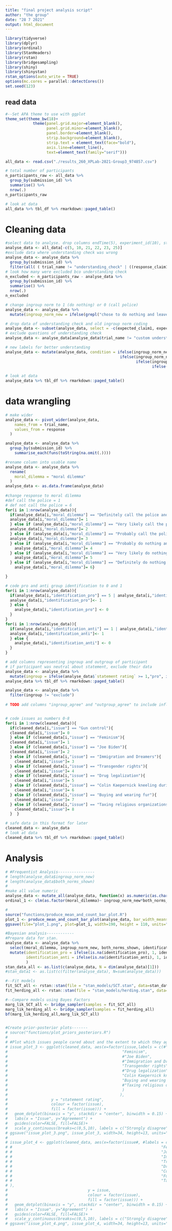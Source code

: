 ```yaml
---
title: "final project analysis script"
author: "the group"
date: "28 7 2021"
output: html_document
---
```


```r
library(tidyverse)
library(dplyr)
library(ordinal)
library(StanHeaders)
library(rstan)
library(bridgesampling)
library(shiny)
library(shinystan)
rstan_options(auto_write = TRUE)
options(mc.cores = parallel::detectCores())
set.seed(123)


```

## read data
```r
#--Set APA theme to use with ggplot
theme_set(theme_bw(18)+
            theme(panel.grid.major=element_blank(),
                  panel.grid.minor=element_blank(),
                  panel.border=element_blank(),
                  strip.background=element_blank(),
                  strip.text = element_text(face="bold"),
                  axis.line=element_line(),
                  text=element_text(family="serif")))

all_data <- read.csv("./results_260_XPLab-2021-Group3_974857.csv")

# total number of participants
n_participants_raw <- all_data %>% 
  group_by(submission_id) %>% 
  summarise() %>% 
  nrow(.)  
n_participants_raw

# look at data
all_data %>% tbl_df %>% rmarkdown::paged_table()
```
# Cleaning data
```r
#select data to analyse. drop columns endTime(5), experiment_id(10), startDate(21), startTime(22), timeSpent(23), trial_number(25)
analyse_data <- all_data[-c(5, 10, 21, 22, 23, 25)]
#exclude data where understanding check was wrong
analyse_data <- analyse_data %>% 
  group_by(submission_id) %>% 
  filter(all( ( trial_name != "understanding_check" | ((response_claim1 == "correct" &  response_claim2 == "incorrect" & response_claim3 == "incorrect" & response_claim4 == "incorrect")))))
# look how many were excluded bco understanding check
n_excluded <- n_participants_raw - analyse_data %>% 
  group_by(submission_id) %>% 
  summarise() %>% 
  nrow(.)  
n_excluded

# change ingroup norm to 1 (do nothing) or 0 (call police)
analyse_data <- analyse_data %>%
  mutate(ingroup_norm_new = ifelse(grepl("chose to do nothing and leave the robber alone.$",ingroup_norm),1,ifelse(grepl("chose to call the police and report the robber.$",ingroup_norm),-1,NA)))

# drop data of understanding check and old ingroup norm coding
analyse_data <- subset(analyse_data, select = -c(expected_claim1, expected_claim2, expected_claim3, expected_claim4, response_claim1, response_claim2, response_claim3, response_claim4, ingroup_norm))
# exclude questions of understanding check
analyse_data <- analyse_data[analyse_data$trial_name != "custom understanding check", ]    

# new labels for better understanding
analyse_data <- mutate(analyse_data, condition = ifelse(ingroup_norm_new ==0 & both_norms_shown ==0, "Ingroup norm favoured calling police, only ingroup norm shown",
                                                  ifelse(ingroup_norm_new ==1 & both_norms_shown==0, "Ingroup norm favoured leaving robber alone, only ingroup norm shown",
                                                         ifelse(ingroup_norm_new ==1 & both_norms_shown==1, "Ingroup norm favoured leaving robber alone, both norms shown",
                                                                ifelse(ingroup_norm_new ==0 & both_norms_shown ==1,"Ingroup norm favoured calling the police, both norms shown",
                                                                       NA)))))
# look at data
analyse_data %>% tbl_df %>% rmarkdown::paged_table()
```

# data wrangling
```r
# make wider
analyse_data <- pivot_wider(analyse_data,
    names_from = trial_name,
    values_from = response
  )

analyse_data <- analyse_data %>% 
  group_by(submission_id) %>%
    summarise_each(funs(toString(na.omit(.))))

#rename column into usable name
analyse_data <- analyse_data %>%
  rename(
    moral_dilemma = "moral dilemma"
  )
analyse_data <- as.data.frame(analyse_data)
    
#change response to moral dilemma
#def call the police = 1
# def not call the police = 6
for(i in 1:nrow(analyse_data)){
  if(analyse_data[i,"moral_dilemma"] == "Definitely call the police and report the robber"){
  analyse_data[i,"moral_dilemma"]= 1
  } else if (analyse_data[i,"moral_dilemma"] == "Very likely call the police and report the robber"){
  analyse_data[i,"moral_dilemma"]= 2
  } else if (analyse_data[i,"moral_dilemma"] == "Probably call the police and report the robber"){
  analyse_data[i,"moral_dilemma"]= 3
  } else if (analyse_data[i,"moral_dilemma"] == "Probably do nothing and the leave the robber alone"){
    analyse_data[i,"moral_dilemma"]= 4
  } else if (analyse_data[i,"moral_dilemma"] == "Very likely do nothing and the leave the robber alone"){
    analyse_data[i,"moral_dilemma"]= 5
  } else if (analyse_data[i,"moral_dilemma"] == "Definitely do nothing and leave the robber alone"){
    analyse_data[i,"moral_dilemma"]= 6}

}

# code pro and anti group identification to 0 and 1
for(i in 1:nrow(analyse_data)){
  if(analyse_data[i,"identification_pro"] == 5 | analyse_data[i,"identification_pro"] == 6 | analyse_data[i,"identification_pro"] == 7){
  analyse_data[i,"identification_pro"]<- 1
  } else {
    analyse_data[i,"identification_pro"] <- 0 
  }
}
for(i in 1:nrow(analyse_data)){
  if(analyse_data[i,"identification_anti"] == 1 | analyse_data[i,"identification_anti"] == 2 | analyse_data[i,"identification_anti"] == 3){
  analyse_data[i,"identification_anti"]<- 1
  } else {
    analyse_data[i,"identification_anti"] <- 0 
  }
}

# add columns representing ingroup and outgroup of participant
# if participant was neutral about statement, exclude their data
analyse_data <- analyse_data %>%
  mutate(ingroup = ifelse(analyse_data$`statement rating` >= 1,"pro", ifelse(analyse_data$`statement rating` < 0, "anti", "exclude")))
analyse_data %>% tbl_df %>% rmarkdown::paged_table()

analyse_data <- analyse_data %>%
  filter(ingroup != "exclude")
  
# TODO add columns "ingroup_agree" and "outgroup_agree" to include influence of identification in model


# code issues as numbers 0-8
for(i in 1:nrow(cleaned_data)){
  if(cleaned_data[i,"issue"] == "Gun control"){
  cleaned_data[i,"issue"]= 0
  } else if (cleaned_data[i,"issue"] == "Feminism"){
  cleaned_data[i,"issue"]= 1
  } else if (cleaned_data[i,"issue"] == "Joe Biden"){
  cleaned_data[i,"issue"]= 2
  } else if (cleaned_data[i,"issue"] == "Immigration and Dreamers"){
    cleaned_data[i,"issue"]= 3
  } else if (cleaned_data[i,"issue"] == "Transgender rights"){
    cleaned_data[i,"issue"]= 4
  } else if (cleaned_data[i,"issue"] == "Drug legalization"){
    cleaned_data[i,"issue"]= 5
  } else if (cleaned_data[i,"issue"] == "Colin Kaepernick kneeling during the national anthem"){
    cleaned_data[i,"issue"]= 6
  } else if (cleaned_data[i,"issue"] == "Buying and wearing fur"){
    cleaned_data[i,"issue"]= 7
  } else if (cleaned_data[i,"issue"] == "Taxing religious organizations"){
    cleaned_data[i,"issue"]= 8
  }  }

# safe data in this format for later
cleaned_data <- analyse_data
# look at data
cleaned_data %>% tbl_df %>% rmarkdown::paged_table()

```
# Analysis
```r
# #Frequentist Analysis----------------
# length(analyse_data$ingroup_norm_new)
# length(analyse_data$both_norms_shown)
# 
#make all value numeric
analyse_data <- mutate_all(analyse_data, function(x) as.numeric(as.character(x)))
ordinal_1 <- clm(as.factor(moral_dilemma)~ ingroup_norm_new*both_norms_shown, data=analyse_data)

# 
source("functions/produce_mean_and_count_bar_plot.R")
plot_1 <- produce_mean_and_count_bar_plot(analyse_data, bar_width_means=0.5, bar_width_response=0.3)
ggsave(file="plot_1.png", plot=plot_1, width=190, height = 110, units="mm")  

#Bayesian analysis------------
#Prepare data for stan.
analyse_data <- analyse_data %>%
  select(moral_dilemma, ingroup_norm_new, both_norms_shown, identification_pro, identification_anti) %>% #select relevant columns
  mutate(identification_pro = ifelse(is.na(identification_pro), 1, identification_pro), #For the experiment we assumed that participants identified with the ingroup and not with the outgroup.
         identification_anti = ifelse(is.na(identification_anti), 1, identification_anti)
         )
stan_data_all <- as.list(c(analyse_data, N = dim(analyse_data)[1]))
#stan_data1 <- as.list(c(filter(analyse_data), N=sum(analyse_data)))

#--Fit models
fit_SCT_all <- rstan::stan(file = "stan_models/SCT.stan", data=stan_data_all, iter=10000, chains=4, seed = 123, control=list(adapt_delta = 0.99))
fit_herding_all <- rstan::stan(file = "stan_models/herding.stan", data=stan_data_all, iter=10000, chains=4, control=list(adapt_delta = 0.99))

#--Compare models using Bayes Factors
marg_lik_SCT_all <- bridge_sampler(samples = fit_SCT_all)
marg_lik_herding_all <- bridge_sampler(samples = fit_herding_all)
bf(marg_lik_herding_all,marg_lik_SCT_all)


#Create prior-posterior plots-------
# source("functions/plot_priors_posteriors.R")
# 
# #Plot which issues people cared about and the extent to which they agreed with them-------
# issue_plot_3 <- ggplot(cleaned_data, aes(x=factor(issue,labels = c(#"Gun control", 
#                                                  "Feminism",
#                                                  #"Joe Biden",
#                                                  #"Immigration and Dreamers",
#                                                  "Transgender rights",
#                                                  #"Drug legalization",
#                                                  "Colin Kaepernick kneeling during the national anthem",
#                                                  "Buying and wearing fur"
#                                                  #"Taxing religious organizations"
#                                                  )
#                                                 ),
#                   y = "statement rating", 
#                   colour = factor(issue),
#                   fill = factor(issue))) + 
#   geom_dotplot(binaxis = "y", stackdir = "center", binwidth = 0.15) +
#   labs(x = "Issue", y="Agreement") + 
#   guides(color=FALSE, fill=FALSE)+
#   scale_y_continuous(breaks=c(0,5,10), labels = c("Strongly disagree", "Neutral", "Strongly agree"))
# ggsave("issue_plot_3.png", issue_plot_3, width=34, height=13, units="cm")
# 
# issue_plot_4 <- ggplot(cleaned_data, aes(x=factor(issue#, #labels = c("Gun \n control", 
# #                                                                 "Feminism", 
# #                                                                 "Joe \n Biden", 
# #                                                                 "Immigration",
# #                                                                 "Transgender \n rights",
# #                                                                 "Drug \n legalization",
# #                                                                 "Colin \n Kaepernick",
# #                                                                 "Fur is \n wrong",
# #                                                                 "Taxing religious organizations")
# ),
#                                   y = issue, 
#                                   colour = factor(issue),
#                                   fill = factor(issue))) + 
#   geom_dotplot(binaxis = "y", stackdir = "center", binwidth = 0.15) +
#   labs(x = "Issue", y="Agreement") + 
#   guides(color=FALSE, fill=FALSE)+
#   scale_y_continuous(breaks=c(0,5,10), labels = c("Strongly disagree", "Neutral", "Strongly agree"))
# ggsave("issue_plot_4.png", issue_plot_4, width=34, height=13, units="cm")
```

